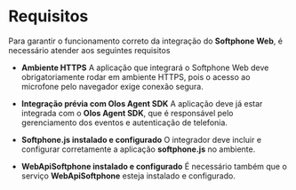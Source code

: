 # Requisitos

Para garantir o funcionamento correto da integração do **Softphone Web**, é necessário atender aos seguintes requisitos

 - **Ambiente HTTPS**
A aplicação que integrará o Softphone Web deve obrigatoriamente rodar em ambiente HTTPS, pois o acesso ao microfone pelo navegador exige conexão segura.

 - **Integração prévia com Olos Agent SDK**
A aplicação deve já estar integrada com o **Olos Agent SDK**, que é responsável pelo gerenciamento dos eventos e autenticação de telefonia.

 - **Softphone.js instalado e configurado**
O integrador deve incluir e configurar corretamente a aplicação **softphone.js** no ambiente.

 - **WebApiSoftphone instalado e configurado**
É necessário também que o serviço **WebApiSoftphone** esteja instalado e configurado.


